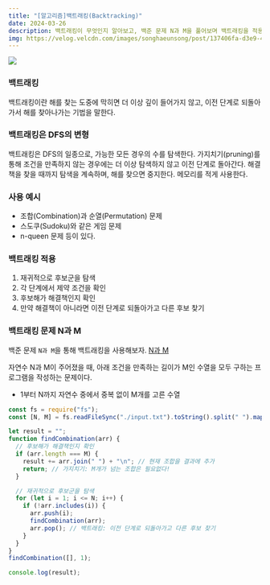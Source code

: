```yaml
---
title: "[알고리즘]백트래킹(Backtracking)"
date: 2024-03-26
description: 백트래킹이 무엇인지 알아보고, 백준 문제 N과 M을 풀어보며 백트래킹을 적용해보자.
img: https://velog.velcdn.com/images/songhaeunsong/post/137406fa-d3e9-4207-bb66-cf94494c8846/image.png
---
```


![](https://velog.velcdn.com/images/songhaeunsong/post/137406fa-d3e9-4207-bb66-cf94494c8846/image.png)

### 백트래킹

백트래킹이란 해를 찾는 도중에 막히면 더 이상 깊이 들어가지 않고, 이전 단계로 되돌아가서 해를 찾아나가는 기법을 말한다.

### 백트래킹은 DFS의 변형

백트래킹은 DFS의 일종으로, 가능한 모든 경우의 수를 탐색한다.
가지치기(pruning)를 통해 조건을 만족하지 않는 경우에는 더 이상 탐색하지 않고 이전 단계로 돌아간다.
해결책을 찾을 때까지 탐색을 계속하며, 해를 찾으면 중지한다.
메모리를 적게 사용한다.

### 사용 예시

- 조합(Combination)과 순열(Permutation) 문제
- 스도쿠(Sudoku)와 같은 게임 문제
- n-queen 문제
  등이 있다.

### 백트래킹 적용

1. 재귀적으로 후보군을 탐색
2. 각 단계에서 제약 조건을 확인
3. 후보해가 해결책인지 확인
4. 만약 해결책이 아니라면 이전 단계로 되돌아가고 다른 후보 찾기

### 백트래킹 문제 N과 M

백준 문제 `N과 M`을 통해 백트래킹을 사용해보자.
[N과 M](https://www.acmicpc.net/problem/15649)

자연수 N과 M이 주어졌을 때, 아래 조건을 만족하는 길이가 M인 수열을 모두 구하는 프로그램을 작성하는 문제이다.

- 1부터 N까지 자연수 중에서 중복 없이 M개를 고른 수열

```js
const fs = require("fs");
const [N, M] = fs.readFileSync("./input.txt").toString().split(" ").map(Number);

let result = "";
function findCombination(arr) {
  // 후보해가 해결책인지 확인
  if (arr.length === M) {
    result += arr.join(" ") + "\n"; // 현재 조합을 결과에 추가
    return; // 가지치기: M개가 넘는 조합은 필요없다!
  }

  // 재귀적으로 후보군을 탐색
  for (let i = 1; i <= N; i++) {
    if (!arr.includes(i)) {
      arr.push(i);
      findCombination(arr);
      arr.pop(); // 백트래킹: 이전 단계로 되돌아가고 다른 후보 찾기
    }
  }
}
findCombination([], 1);

console.log(result);
```
